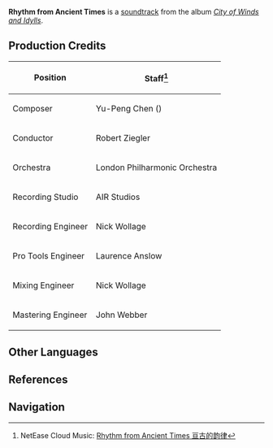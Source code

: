 {{Soundtrack Infobox
|title          =
|image          = City of Winds and Idylls.png
|album          = City of Winds and Idylls
|disc           = 3
|number         = 54
|featured       = GENSHIN CONCERT 2021 "Melodies of an Endless Journey" (CD)
|featured2      =
|featured3      =
|featured_disc  = B
|featured_disc2 =
|featured_disc3 =
|youtube_id    = FYgGSFgWjBw
|youtube_time  = 478
|spotify_id    = 2PYVvmFu6GPiUz6eyWA5TO
|during        = Domains
|domain        = Temple of the Falcon;Abyssal Traces;Deep Within the Temple of the Falcon;The Reward for Courage is Flight
|previous      = His Resolution
|next          = Endless Echoes
}}
'''Rhythm from Ancient Times''' is a [[soundtrack]] from the album ''[[City of Winds and Idylls]]''.

==Production Credits==
{| class="wikitable" style="text-align:left; height:0.5em"
! Position
! Staff<ref>NetEase Cloud Music: [https://music.163.com/#/song?id=1481392859 Rhythm from Ancient Times 亘古的韵律]</ref>
|-
! Composer
| Yu-Peng Chen ({{Lang|zh=陈致逸|mini=1}})
|-
! Conductor
| Robert Ziegler
|-
! Orchestra
| London Philharmonic Orchestra
|-
! Recording Studio
| AIR Studios
|-
! Recording Engineer
| Nick Wollage
|-
! Pro Tools Engineer
| Laurence Anslow
|-
! Mixing Engineer
| Nick Wollage
|-
! Mastering Engineer
| John Webber
|}
<!--
==Trivia==
-->
==Other Languages==
{{Other Languages|default_hidden = 1
|en      = Rhythm from Ancient Times
|zhs     = 亘古的韵律
|zhs_rm  = Gèn'gǔ de Yùnlǜ
|zht     = 亙古的韻律
|zht_rm  = Gèn'gǔ de Yùnlǜ
|ja      = 太古の韻律
|ja_rm   = Taiko no Inritsu
}}

==References==
{{Reflist}}

==Navigation==
{{Soundtrack Navbox|City of Winds and Idylls}}